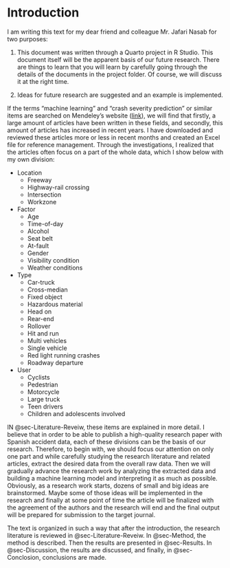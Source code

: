 # Introduction {#sec-Introduction}

I am writing this text for my dear friend and colleague Mr. Jafari Nasab for two purposes:

1.  This document was written through a Quarto project in R Studio. This document itself will be the apparent basis of our future research. There are things to learn that you will learn by carefully going through the details of the documents in the project folder. Of course, we will discuss it at the right time.

2.  Ideas for future research are suggested and an example is implemented.

If the terms "machine learning" and "crash severity prediction" or similar items are searched on Mendeley's website ([link](https://www.mendeley.com/)), we will find that firstly, a large amount of articles have been written in these fields, and secondly, this amount of articles has increased in recent years. I have downloaded and reviewed these articles more or less in recent months and created an Excel file for reference management. Through the investigations, I realized that the articles often focus on a part of the whole data, which I show below with my own division:

-   Location
    -   Freeway
    -   Highway-rail crossing
    -   Intersection
    -   Workzone
-   Factor
    -   Age
    -   Time-of-day
    -   Alcohol
    -   Seat belt
    -   At-fault
    -   Gender
    -   Visibility condition
    -   Weather conditions
-   Type
    -   Car-truck
    -   Cross-median
    -   Fixed object
    -   Hazardous material
    -   Head on
    -   Rear-end
    -   Rollover
    -   Hit and run
    -   Multi vehicles
    -   Single vehicle
    -   Red light running crashes
    -   Roadway departure
-   User
    -   Cyclists
    -   Pedestrian
    -   Motorcycle
    -   Large truck
    -   Teen drivers
    -   Children and adolescents involved

IN @sec-Literature-Reveiw, these items are explained in more detail. I believe that in order to be able to publish a high-quality research paper with Spanish accident data, each of these divisions can be the basis of our research. Therefore, to begin with, we should focus our attention on only one part and while carefully studying the research literature and related articles, extract the desired data from the overall raw data. Then we will gradually advance the research work by analyzing the extracted data and building a machine learning model and interpreting it as much as possible. Obviously, as a research work starts, dozens of small and big ideas are brainstormed. Maybe some of those ideas will be implemented in the research and finally at some point of time the article will be finalized with the agreement of the authors and the research will end and the final output will be prepared for submission to the target journal.

The text is organized in such a way that after the introduction, the research literature is reviewed in @sec-Literature-Reveiw. In @sec-Method, the method is described. Then the results are presented in @sec-Results. In @sec-Discussion, the results are discussed, and finally, in @sec-Conclosion, conclusions are made.
